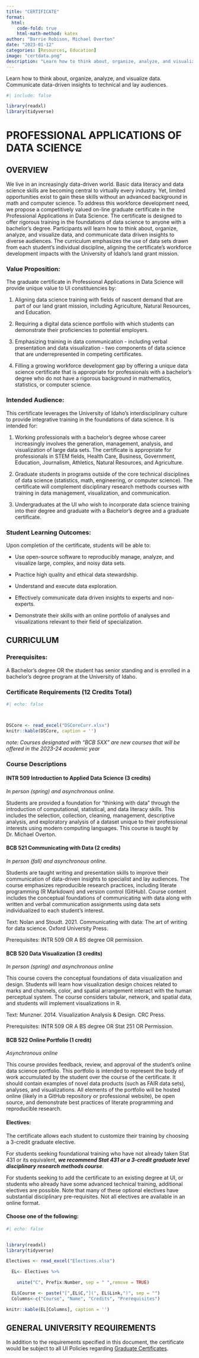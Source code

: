 ```yaml
---
title: "CERTIFICATE"
format:
  html: 
    code-fold: true
    html-math-method: katex
author: "Barrie Robison, Michael Overton"
date: "2023-01-12"
categories: [Resources, Education]
image: "certdata.png"
description: "Learn how to think about, organize, analyze, and visualize data. Communicate data-driven insights to technical and lay audiences."
---
```


Learn how to think about, organize, analyze, and visualize data. Communicate data-driven insights to technical and lay audiences.

```r
#| include: false

library(readxl)
library(tidyverse)

```

# **PROFESSIONAL APPLICATIONS OF DATA SCIENCE**

## **OVERVIEW**

We live in an increasingly data-driven world. Basic data literacy and data science skills are becoming central to virtually every industry. Yet, limited opportunities exist to gain these skills without an advanced background in math and computer science. To address this workforce development need, we propose a competitively valued on-line graduate certificate in the Professional Applications in Data Science. The certificate is designed to offer rigorous training in the foundations of data science to anyone with a bachelor's degree. Participants will learn how to think about, organize, analyze, and visualize data, and communicate data driven insights to diverse audiences. The curriculum emphasizes the use of data sets drawn from each student's individual discipline, aligning the certificate's workforce development impacts with the University of Idaho's land grant mission.

### **Value Proposition:**

The graduate certificate in Professional Applications in Data Science will provide unique value to UI constituencies by:

1.  Aligning data science training with fields of nascent demand that are part of our land grant mission, including Agriculture, Natural Resources, and Education.

2.  Requiring a digital data science portfolio with which students can demonstrate their proficiencies to potential employers.

3.  Emphasizing training in data communication - including verbal presentation and data visualization - two components of data science that are underrepresented in competing certificates.

4.  Filling a growing workforce development gap by offering a unique data science certificate that is appropriate for professionals with a bachelor's degree who do not have a rigorous background in mathematics, statistics, or computer science.

### **Intended Audience:**

This certificate leverages the University of Idaho's interdisciplinary culture to provide integrative training in the foundations of data science. It is intended for:

1.  Working professionals with a bachelor's degree whose career increasingly involves the generation, management, analysis, and visualization of large data sets. The certificate is appropriate for professionals in STEM fields, Health Care, Business, Government, Education, Journalism, Athletics, Natural Resources, and Agriculture.

2.  Graduate students in programs outside of the core technical disciplines of data science (statistics, math, engineering, or computer science). The certificate will complement disciplinary research methods courses with training in data management, visualization, and communication.

3.  Undergraduates at the UI who wish to incorporate data science training into their degree and graduate with a Bachelor's degree and a graduate certificate.

### **Student Learning Outcomes:**

Upon completion of the certificate, students will be able to:

-   Use open-source software to reproducibly manage, analyze, and visualize large, complex, and noisy data sets.

-   Practice high quality and ethical data stewardship.

-   Understand and execute data exploration.

-   Effectively communicate data driven insights to experts and non-experts.

-   Demonstrate their skills with an online portfolio of analyses and visualizations relevant to their field of specialization.

## **CURRICULUM**

### **Prerequisites:**

A Bachelor's degree OR the student has senior standing and is enrolled in a bachelor's degree program at the University of Idaho.

### **Certificate Requirements** (12 Credits Total)

```r
#| echo: false



DSCore <- read_excel("DSCoreCurr.xlsx")
knitr::kable(DSCore, caption = '')
```

*note: Courses designated with "BCB 5XX" are new courses that will be offered in the 2023-24 academic year*

### **Course Descriptions**

#### INTR 509 Introduction to Applied Data Science (3 credits)

*In person (spring) and asynchronous online.*

Students are provided a foundation for "thinking with data" through the introduction of computational, statistical, and data literacy skills. This includes the selection, collection, cleaning, management, descriptive analysis, and exploratory analysis of a dataset unique to their professional interests using modern computing languages. This course is taught by Dr. Michael Overton.

#### BCB 521 Communicating with Data (2 credits)

*In person (fall) and asynchronous online.*

Students are taught writing and presentation skills to improve their communication of data-driven insights to specialist and lay audiences. The course emphasizes reproducible research practices, including literate programming (R Markdown) and version control (GitHub). Course content includes the conceptual foundations of communicating with data along with written and verbal communication assignments using data sets individualized to each student's interest.

Text: Nolan and Stoudt. 2021. Communicating with data: The art of writing for data science. Oxford University Press.

Prerequisites: INTR 509 OR A BS degree OR permission.

#### BCB 520 Data Visualization (3 credits)

*In person (spring) and asynchronous online*

This course covers the conceptual foundations of data visualization and design. Students will learn how visualization design choices related to marks and channels, color, and spatial arrangement interact with the human perceptual system. The course considers tabular, network, and spatial data, and students will implement visualizations in R.

Text: Munzner. 2014. Visualization Analysis & Design. CRC Press.

Prerequisites: INTR 509 OR A BS degree OR Stat 251 OR Permission.

#### BCB 522 Online Portfolio (1 credit)

*Asynchronous online*

This course provides feedback, review, and approval of the student's online data science portfolio. This portfolio is intended to represent the body of work accumulated by the student over the course of the certificate. It should contain examples of novel data products (such as FAIR data sets), analyses, and visualizations. All elements of the portfolio will be hosted online (likely in a GitHub repository or professional website), be open source, and demonstrate best practices of literate programming and reproducible research.

#### Electives:

The certificate allows each student to customize their training by choosing a 3-credit graduate elective.

For students seeking foundational training who have not already taken Stat 431 or its equivalent, ***we recommend Stat 431 or a 3-credit graduate level disciplinary research methods course***.

For students seeking to add the certificate to an existing degree at UI, or students who already have some advanced technical training, additional electives are possible. Note that many of these optional electives have substantial disciplinary pre-requisites. Not all electives are available in an online format.

#### Choose one of the following:

```r
#| echo: false


library(readxl)
library(tidyverse)

Electives <- read_excel("Electives.xlsx")

  EL<- Electives %>% 

    unite("C", Prefix:Number, sep = " ",remove = TRUE)

  EL$Course <- paste("[",EL$C,"](", EL$Link,")", sep = "")
  Columns<-c("Course", "Name", "Credits", "Prerequisites")

knitr::kable(EL[Columns], caption = '')
```

## **GENERAL UNIVERSITY REQUIREMENTS**

In addition to the requirements specified in this document, the certificate would be subject to all UI Policies regarding [Graduate Certificates](https://www.uidaho.edu/registrar/faculty/curriculum).
